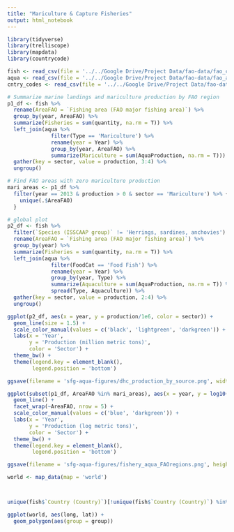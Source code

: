 ```yaml
---
title: "Mariculture & Capture Fisheries"
output: html_notebook
---
```


```r
library(tidyverse)
library(trelliscope)
library(mapdata)
library(countrycode)

fish <- read_csv(file = '../../Google Drive/Project Data/fao-data/fao_capture_50to14_long.csv')
aqua <- read_csv(file = '../../Google Drive/Project Data/fao-data/fao_aqua_50to14_long.csv')
cntry_codes <- read_csv(file = '../../Google Drive/Project Data/fao-data/country_codes.csv')
```

```r
# Summarize marine landings and mariculture production by FAO region
p1_df <- fish %>%
  rename(AreaFAO = `Fishing area (FAO major fishing area)`) %>%
  group_by(year, AreaFAO) %>%
  summarize(Fisheries = sum(quantity, na.rm = T)) %>%
  left_join(aqua %>%
              filter(Type == 'Mariculture') %>%
              rename(year = Year) %>%
              group_by(year, AreaFAO) %>%
              summarize(Mariculture = sum(AquaProduction, na.rm = T))) %>%
  gather(key = sector, value = production, 3:4) %>%
  ungroup()

# Find FAO areas with zero mariculture production
mari_areas <- p1_df %>%
  filter(year == 2013 & production > 0 & sector == 'Mariculture') %>% {
    unique(.$AreaFAO)
  }
```

```r
# global plot
p2_df <- fish %>%
  filter(`Species (ISSCAAP group)` != 'Herrings, sardines, anchovies') %>%
  rename(AreaFAO = `Fishing area (FAO major fishing area)`) %>%
  group_by(year) %>%
  summarize(Fisheries = sum(quantity, na.rm = T)) %>%
  left_join(aqua %>%
              filter(FoodCat == 'Food Fish') %>%
              rename(year = Year) %>%
              group_by(year, Type) %>%
              summarize(Aquaculture = sum(AquaProduction, na.rm = T)) %>%
              spread(Type, Aquaculture)) %>%
  gather(key = sector, value = production, 2:4) %>%
  ungroup()

ggplot(p2_df, aes(x = year, y = production/1e6, color = sector)) +
  geom_line(size = 1.5) +
  scale_color_manual(values = c('black', 'lightgreen', 'darkgreen')) +
  labs(x = 'Year',
       y = 'Production (million metric tons)',
       color = 'Sector') +
  theme_bw() +
  theme(legend.key = element_blank(),
        legend.position = 'bottom')

ggsave(filename = 'sfg-aqua-figures/dhc_production_by_source.png', width = 5, height = 4)
```


```r

ggplot(subset(p1_df, AreaFAO %in% mari_areas), aes(x = year, y = log10(production), color = sector)) +
  geom_line() +
  facet_wrap(~AreaFAO, nrow = 5) +
  scale_color_manual(values = c('blue', 'darkgreen')) +
  labs(x = 'Year',
       y = 'Production (log metric tons)',
       color = 'Sector') +
  theme_bw() +
  theme(legend.key = element_blank(),
        legend.position = 'bottom')

ggsave(filename = 'sfg-aqua-figures/fishery_aqua_FAOregions.png', height = 6, width = 5)
```

```r
world <- map_data(map = 'world')



unique(fish$`Country (Country)`)[!unique(fish$`Country (Country)`) %in% unique(world$region)]

ggplot(world, aes(long, lat)) +
  geom_polygon(aes(group = group))
```

